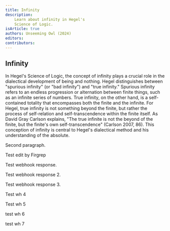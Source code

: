 ```yaml
---
title: Infinity
description:
    Learn about infinity in Hegel's
    Science of Logic.
isArticle: true
authors: Unseeming Owl (2024)
editors:
contributors:
---
```


## Infinity

In Hegel's Science of Logic, the concept of infinity plays a crucial role in the dialectical development of being and nothing. Hegel distinguishes between "spurious infinity" (or "bad infinity") and "true infinity." Spurious infinity refers to an endless progression or alternation between finite things, such as an infinite series of numbers. True infinity, on the other hand, is a self-contained totality that encompasses both the finite and the infinite. For Hegel, true infinity is not something beyond the finite, but rather the process of self-relation and self-transcendence within the finite itself. As David Gray Carlson explains, "The true infinite is not the beyond of the finite, but the finite's own self-transcendence" (Carlson 2007, 86). This conception of infinity is central to Hegel's dialectical method and his understanding of the absolute.

Second paragraph.

Test edit by Firgrep

Test webhook response. 

Test webhook response 2.

Test webhook response 3.

Test wh 4

Test wh 5

test wh 6

test wh 7
